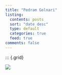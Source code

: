 ```yaml
---
title: "Pedram Golnari"
listing:
  contents: posts
  sort: "date desc"
  type: default
  categories: true
  feed: true
comments: false
---
```


::: {.grid}

::: {.g-col-6}
![](profile.jpg)
:::